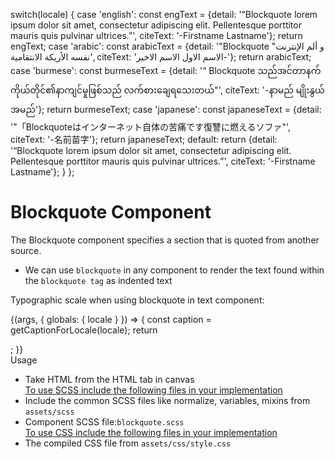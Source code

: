 
  switch(locale) {
    case 'english': const engText = {detail: '“Blockquote lorem ipsum dolor sit amet, consectetur adipiscing elit. Pellentesque porttitor mauris quis pulvinar ultrices.”', citeText: '-Firstname Lastname'}; return engText;
    case 'arabic': const arabicText = {detail: '"Blockquote "و ألم الإنترنت نفسه الأريكة الانتقامية', citeText: 'الاسم الاول الاسم الاخير-'}; return arabicText;
    case 'burmese': const burmeseText = {detail: '“ Blockquote သည်အင်တာနက်ကိုယ်တိုင်၏နာကျင်မှုဖြစ်သည် လက်စားချေရသေးတယ်"', citeText: '-နာမည် မျိုးနွယ်အမည်'}; return burmeseText;
    case 'japanese': const japaneseText = {detail: '"「Blockquoteはインターネット自体の苦痛です復讐に燃えるソファ"', citeText: '-名前苗字'}; return japaneseText;
    default:
      return {detail: '“Blockquote lorem ipsum dolor sit amet, consectetur adipiscing elit. Pellentesque porttitor mauris quis pulvinar ultrices.”', citeText: '-Firstname Lastname'};
  }
};

<Meta title="Testing/Base Typography/Blockquote" component={Blockquote} />

<style>{`
  div#story--atoms-base-typography-blockquote--blockquote {
    box-shadow: 0 1px 8px rgb(0 0 0 / 15%);
    box-sizing: inherit;
    width: 100%;
    padding: 10px;
  }
  .subheading {
    font-weight: 700;
    font-size: 18px;
    color: #666;
    letter-spacing: 1.5px;
    line-height: 24px;
    margin-bottom: 12px;
    margin-top: 40px;
  }
`}</style>

# Blockquote Component
The Blockquote component specifies a section that is quoted from another source.
<ul>
  <li>We can use <code>blockquote</code> in any component to render the text found within the <code>blockquote tag</code> as indented text</li>
</ul>

Typographic scale when using blockquote in text component:

<Story name="Blockquote">
  {(args, { globals: { locale } }) => {
    const caption = getCaptionForLocale(locale);
    return <Blockquote text={caption.detail} citeText={caption.citeText} ></Blockquote>;
  }}
</Story>

<div className="subheading">Usage</div>
<ul>
  <li>Take HTML from the HTML tab in canvas</li>
  <u>To use SCSS include the following files in your implementation</u>
  <li>Include the common SCSS files like normalize, variables, mixins from <code>assets/scss</code></li>
  <li>Component SCSS file:<code>blockquote.scss</code></li>
  <u>To use CSS include the following files in your implementation</u>
  <li>The compiled CSS file from <code>assets/css/style.css</code></li>
</ul>
